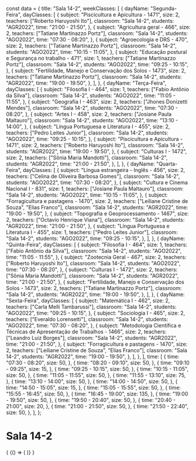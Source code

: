 const data = {
  title: "Sala 14-2",
  weekClasses: [
    {
      dayName: "Segunda-Feira",
      dayClasses: [
        {
          subject: "Piscicultura e Apicultura - 1471",
          size: 2,
          teachers: ["Roberto Haruyoshi Ito"],
          classroom: "Sala 14-2",
          students: "AGR2022",
          time: "21:00 - 21:50",
        },
        {
          subject: "Agricultura geral - 466",
          size: 2,
          teachers: ["Tatiane Martinazzo Portz"],
          classroom: "Sala 14-2",
          students: "AGO2022",
          time: "07:30 - 08:20",
        },
        {
          subject: "Agroecologia e DRS - 470",
          size: 2,
          teachers: ["Tatiane Martinazzo Portz"],
          classroom: "Sala 14-2",
          students: "AGO2022",
          time: "10:15 - 11:05",
        },
        {
          subject: "Educação postural e Segurança no trabalho - 471",
          size: 1,
          teachers: ["Tatiane Martinazzo Portz"],
          classroom: "Sala 14-2",
          students: "AGO2022",
          time: "09:25 - 10:15",
        },
        {
          subject: "Fertilidade, Manejo e Conservação dos Solos - 1473",
          size: 2,
          teachers: ["Tatiane Martinazzo Portz"],
          classroom: "Sala 14-2",
          students: "AGR2022",
          time: "19:00 - 19:50",
        },
      ],
    },
    {
      dayName: "Terça-Feira",
      dayClasses: [
        {
          subject: "Filosofia I - 464",
          size: 1,
          teachers: ["Fabio Antônio da Silva"],
          classroom: "Sala 14-2",
          students: "AGO2022",
          time: "11:05 - 11:55",
        },
        {
          subject: "Geografia I - 463",
          size: 2,
          teachers: ["Jhones Donizetti Mendes"],
          classroom: "Sala 14-2",
          students: "AGO2022",
          time: "07:30 - 08:20",
        },
        {
          subject: "Artes I - 458",
          size: 2,
          teachers: ["Josiane Paula Maltauro"],
          classroom: "Sala 14-2",
          students: "AGO2022",
          time: "13:10 - 14:00",
        },
        {
          subject: "Língua Portuguesa e Literatura I - 455",
          size: 2,
          teachers: ["Pedro Leites Junior"],
          classroom: "Sala 14-2",
          students: "AGO2022",
          time: "09:25 - 10:15",
        },
        {
          subject: "Piscicultura e Apicultura - 1471",
          size: 2,
          teachers: ["Roberto Haruyoshi Ito"],
          classroom: "Sala 14-2",
          students: "AGR2022",
          time: "19:00 - 19:50",
        },
        {
          subject: "Culturas I - 1472",
          size: 2,
          teachers: ["Sônia Maria Mandotti"],
          classroom: "Sala 14-2",
          students: "AGR2022",
          time: "21:00 - 21:50",
        },
      ],
    },
    {
      dayName: "Quarta-Feira",
      dayClasses: [
        {
          subject: "Língua estrangeira - Inglês - 456",
          size: 2,
          teachers: ["Celina de Oliveira Barbosa Gomes"],
          classroom: "Sala 14-2",
          students: "AGO2022",
          time: "07:30 - 08:20",
        },
        {
          subject: "Cultura e Cinema Nacional I - 831",
          size: 1,
          teachers: ["Josiane Paula Maltauro"],
          classroom: "Sala 14-2",
          students: "AGO2022",
          time: "10:15 - 11:05",
        },
        {
          subject: "Forragicultura e pastagens - 1470",
          size: 2,
          teachers: ["Leiliane Cristine de Souza", "Elias Franco"],
          classroom: "Sala 14-2",
          students: "AGR2022",
          time: "19:00 - 19:50",
        },
        {
          subject: "Topografia e Geoprocessamento - 1467",
          size: 2,
          teachers: ["Octavio Henrique Viana"],
          classroom: "Sala 14-2",
          students: "AGR2022",
          time: "21:00 - 21:50",
        },
        {
          subject: "Língua Portuguesa e Literatura I - 455",
          size: 1,
          teachers: ["Pedro Leites Junior"],
          classroom: "Sala 14-2",
          students: "AGO2022",
          time: "09:25 - 10:15",
        },
      ],
    },
    {
      dayName: "Quinta-Feira",
      dayClasses: [
        {
          subject: "Filosofia I - 464",
          size: 1,
          teachers: ["Fabio Antônio da Silva"],
          classroom: "Sala 14-2",
          students: "AGO2022",
          time: "11:05 - 11:55",
        },
        {
          subject: "Zootecnia Geral - 467",
          size: 2,
          teachers: ["Roberto Haruyoshi Ito"],
          classroom: "Sala 14-2",
          students: "AGO2022",
          time: "07:30 - 08:20",
        },
        {
          subject: "Culturas I - 1472",
          size: 2,
          teachers: ["Sônia Maria Mandotti"],
          classroom: "Sala 14-2",
          students: "AGR2022",
          time: "21:00 - 21:50",
        },
        {
          subject: "Fertilidade, Manejo e Conservação dos Solos - 1473",
          size: 2,
          teachers: ["Tatiane Martinazzo Portz"],
          classroom: "Sala 14-2",
          students: "AGR2022",
          time: "19:00 - 19:50",
        },
      ],
    },
    {
      dayName: "Sexta-Feira",
      dayClasses: [
        {
          subject: "Matemática I - 462",
          size: 2,
          teachers: ["Carla Melli Tambarussi"],
          classroom: "Sala 14-2",
          students: "AGO2022",
          time: "09:25 - 10:15",
        },
        {
          subject: "Sociologia I - 465",
          size: 2,
          teachers: ["Everaldo Lorensetti"],
          classroom: "Sala 14-2",
          students: "AGO2022",
          time: "07:30 - 08:20",
        },
        {
          subject:
            "Metodologia Científica e Técnicas de Apresentação de Trabalhos - 1466",
          size: 2,
          teachers: ["Leandro Luiz Borges"],
          classroom: "Sala 14-2",
          students: "AGR2022",
          time: "21:00 - 21:50",
        },
        {
          subject: "Forragicultura e pastagens - 1470",
          size: 2,
          teachers: ["Leiliane Cristine de Souza", "Elias Franco"],
          classroom: "Sala 14-2",
          students: "AGR2022",
          time: "19:00 - 19:50",
        },
      ],
    },
  ],
  time: [
    {
      time: "07:30 - 08:20",
      size: 50,
    },
    {
      time: "08:20 - 09:10",
      size: 50,
    },
    {
      time: "09:10 - 09:25",
      size: 15,
    },
    {
      time: "09:25 - 10:15",
      size: 50,
    },
    {
      time: "10:15 - 11:05",
      size: 50,
    },
    {
      time: "11:05 - 11:55",
      size: 50,
    },
    {
      time: "11:55 - 13:10",
      size: 75,
    },
    {
      time: "13:10 - 14:00",
      size: 50,
    },
    {
      time: "14:00 - 14:50",
      size: 50,
    },
    {
      time: "14:50 - 15:05",
      size: 15,
    },
    {
      time: "15:05 - 15:55",
      size: 50,
    },
    {
      time: "15:55 - 16:45",
      size: 50,
    },
    {
      time: "16:45 - 19:00",
      size: 135,
    },
    {
      time: "19:00 - 19:50",
      size: 50,
    },
    {
      time: "19:50 - 20:40",
      size: 50,
    },
    {
      time: "20:40 - 21:00",
      size: 20,
    },
    {
      time: "21:00 - 21:50",
      size: 50,
    },
    {
      time: "21:50 - 22:40",
      size: 50,
    },
  ],
};

# Sala 14-2

<div>
  {
    <BrowserOnly>
      {() => (
        <Grid
          title={data.title}
          weekClasses={data.weekClasses}
          time={data.time}
        />
      )}
    </BrowserOnly>
  }
</div>
